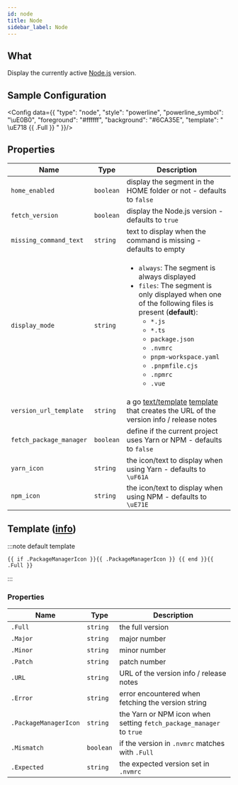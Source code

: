 ```yaml
---
id: node
title: Node
sidebar_label: Node
---
```


## What

Display the currently active [Node.js][node-js] version.

## Sample Configuration


<Config data={{
  "type": "node",
  "style": "powerline",
  "powerline_symbol": "\uE0B0",
  "foreground": "#ffffff",
  "background": "#6CA35E",
  "template": " \uE718 {{ .Full }} "
}}/>

## Properties

| Name                    | Type      | Description                                                                                                                                                                                                                                                                                                                               |
| ----------------------- | --------- | ----------------------------------------------------------------------------------------------------------------------------------------------------------------------------------------------------------------------------------------------------------------------------------------------------------------------------------------- |
| `home_enabled`          | `boolean` | display the segment in the HOME folder or not - defaults to `false`                                                                                                                                                                                                                                                                       |
| `fetch_version`         | `boolean` | display the Node.js version - defaults to `true`                                                                                                                                                                                                                                                                                          |
| `missing_command_text`  | `string`  | text to display when the command is missing - defaults to empty                                                                                                                                                                                                                                                                           |
| `display_mode`          | `string`  | <ul><li>`always`: The segment is always displayed</li><li>`files`: The segment is only displayed when one of the following files is present (**default**):<ul><li>`*.js`</li><li>`*.ts`</li><li>`package.json`</li><li>`.nvmrc`</li><li>`pnpm-workspace.yaml`</li><li>`.pnpmfile.cjs`</li><li>`.npmrc`</li><li>`.vue`</li></ul></li></ul> |
| `version_url_template`  | `string`  | a go [text/template][go-text-template] [template][templates] that creates the URL of the version info / release notes                                                                                                                                                                                                                     |
| `fetch_package_manager` | `boolean` | define if the current project uses Yarn or NPM - defaults to `false`                                                                                                                                                                                                                                                                      |
| `yarn_icon`             | `string`  | the icon/text to display when using Yarn - defaults to ` \uF61A`                                                                                                                                                                                                                                                                          |
| `npm_icon`              | `string`  | the icon/text to display when using NPM - defaults to ` \uE71E`                                                                                                                                                                                                                                                                           |

## Template ([info][templates])

:::note default template

```template
{{ if .PackageManagerIcon }}{{ .PackageManagerIcon }} {{ end }}{{ .Full }}
```

:::

### Properties

| Name                  | Type      | Description                                                         |
| --------------------- | --------- | ------------------------------------------------------------------- |
| `.Full`               | `string`  | the full version                                                    |
| `.Major`              | `string`  | major number                                                        |
| `.Minor`              | `string`  | minor number                                                        |
| `.Patch`              | `string`  | patch number                                                        |
| `.URL`                | `string`  | URL of the version info / release notes                             |
| `.Error`              | `string`  | error encountered when fetching the version string                  |
| `.PackageManagerIcon` | `string`  | the Yarn or NPM icon when setting `fetch_package_manager` to `true` |
| `.Mismatch`           | `boolean` | if the version in `.nvmrc` matches with `.Full`                     |
| `.Expected`           | `string`  | the expected version set in `.nvmrc`                                |

[go-text-template]: https://golang.org/pkg/text/template/
[templates]: /docs/configuration/templates
[node-js]: https://nodejs.org
